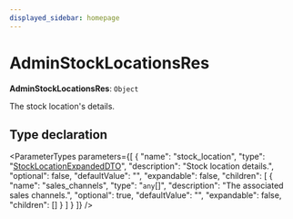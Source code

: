 ```yaml
---
displayed_sidebar: homepage
---
```



# AdminStockLocationsRes

 **AdminStockLocationsRes**: `Object`

The stock location's details.

## Type declaration

<ParameterTypes parameters={[
  {
    "name": "stock_location",
    "type": "[StockLocationExpandedDTO](medusa.StockLocationExpandedDTO.mdx)",
    "description": "Stock location details.",
    "optional": false,
    "defaultValue": "",
    "expandable": false,
    "children": [
      {
        "name": "sales_channels",
        "type": "`any`[]",
        "description": "The associated sales channels.",
        "optional": true,
        "defaultValue": "",
        "expandable": false,
        "children": []
      }
    ]
  }
]} />
